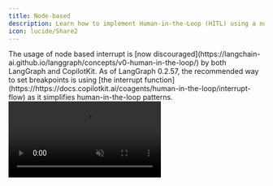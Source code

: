 ```yaml
---
title: Node-based
description: Learn how to implement Human-in-the-Loop (HITL) using a node-based flow.
icon: lucide/Share2
---
```


<Callout type="error">
    The usage of node based interrupt is [now discouraged](https://langchain-ai.github.io/langgraph/concepts/v0-human-in-the-loop/) by both LangGraph and CopilotKit.
    As of LangGraph 0.2.57, the recommended way to set breakpoints is using [the interrupt function](https://https://docs.copilotkit.ai/coagents/human-in-the-loop/interrupt-flow) as it simplifies human-in-the-loop patterns.
</Callout>

<video src="https://cdn.copilotkit.ai/docs/copilotkit/images/coagents/node-hitl.mp4" className="rounded-lg shadow-xl" loop playsInline controls autoPlay muted />

<Callout type="info">
  Pictured above is the [coagent starter](https://github.com/copilotkit/copilotkit/tree/main/examples/coagents-starter) with
  the implementation below applied!
</Callout>

## What is this?
[Node based flows](https://langchain-ai.github.io/langgraph/concepts/v0-human-in-the-loop/#dynamic-breakpoints) are predicated on LangGraph concept
of `breakpoints` which will interrupt a node before or after its execution to allow for user input.

CopilotKit allows you to add custom UI to take user input and then pass it back to the agent upon completion.

## Why should I use this?

Human-in-the-loop is a powerful way to implement complex workflows that are production ready. By having a human in the loop,
you can ensure that the agent is always making the right decisions and ultimately is being steered in the right direction.

Node-based flows are a great way to implement HITL for more complex workflows where you want to ensure the agent is aware
of everything that has happened during a HITL interaction. This is contrasted with interrupt-based flows, where the agent
is interrupted and then resumes execution from where it left off, unaware of the context of the interaction by default.

## Implementation

<Steps>
    <Step>
        ### Run and connect your agent
        <RunAndConnectAgentSnippet />
    </Step>
    
    <Step>
      ### Install the CopilotKit SDK
      <InstallSDKSnippet components={props.components}/>
    </Step>

    <Step>
        ### Add a `useHumanInTheLoop` to your Frontend
        First, we'll create a component that renders the agent's essay draft and waits for user approval.

        ```tsx title="ui/app/page.tsx"
        import { useHumanInTheLoop } from "@copilotkit/react-core"
        import { Markdown } from "@copilotkit/react-ui"
        import { z } from "zod"

        function YourMainContent() {
          // ...

          useHumanInTheLoop({ 
            name: "writeEssay",
            description: "Writes an essay and takes the draft as an argument.",
            parameters: z.object({
              draft: z.string().describe("The draft of the essay"),
            }),
            // [!code highlight:25]
            render: ({ args, respond, status }) => {
              return (
                <div>
                  <Markdown content={args.draft || 'Preparing your draft...'} />
                  
                  <div className={`flex gap-4 pt-4 ${status !== "executing" ? "hidden" : ""}`}>
                    <button 
                      onClick={() => respond?.("CANCEL")}
                      disabled={status !== "executing"}
                      className="border p-2 rounded-xl w-full"
                    >
                      Try Again
                    </button>
                    <button
                      onClick={() => respond?.("SEND")}
                      disabled={status !== "executing"} 
                      className="bg-blue-500 text-white p-2 rounded-xl w-full"
                    >
                      Approve Draft
                    </button>
                  </div>
                </div>
              );
            },
          });

          // ...
        }
        ```
    </Step>

    <Step>
    ### Setup the LangGraph Agent
    Now we'll setup the LangGraph agent. Node-based flows are hard to understand without a complete example, so below
    is the complete implementation of the agent with explanations.

    Some main things to note:
    - The agent's state inherits from `CopilotKitState` to bring in the CopilotKit tools.
    - CopilotKit's tools are binded to the model as tools.
    - If the `writeEssay` action is found in the model's response, the agent will transition to the `user_feedback_node`.
    - The agent is interrupted before the `user_feedback_node` to allow for user input.

    <Tabs groupId="language" items={["Python", "TypeScript"]}>
      <Tab value="Python">
        ```python title="agent/sample_agent/agent.py"
        from typing_extensions import Literal
        from langchain_openai import ChatOpenAI
        from langchain_core.messages import SystemMessage, AIMessage
        from langchain_core.runnables import RunnableConfig
        from langgraph.graph import StateGraph, END
        from langgraph.checkpoint.memory import MemorySaver
        from langgraph.types import Command
        from copilotkit import CopilotKitState

        # 1. Define our agent's state and inherit from CopilotKitState, this brings in the CopilotKit tools
        class AgentState(CopilotKitState): # [!code highlight]
            # 1.1 Define any other state variables
            pass

        # 2. Define the chat node, this will be where the agent will talk to user and
        #    decide if it needs to call the writeEssay tool
        async def chat_node(state: AgentState, config: RunnableConfig) -> Command[Literal["user_feedback_node", "__end__"]]:
            # 2.1 Define the model and bind CopilotKit's tools as tools
            model = ChatOpenAI(model="gpt-4o")
            model_with_tools = model.bind_tools([*state.get("copilotkit", {}).get("actions", [])]) # [!code highlight]

            # 2.2 Define the system message
            system_message = SystemMessage(
                content="You write essays. Use your tools to write an essay, don't just write it in plain text."
            )

            # 2.3 Run the model to generate a response
            response = await model_with_tools.ainvoke([
                system_message,
                *state["messages"],
            ], config)

            # [!code highlight:6]
            # 2.4 Check for the writeEssay tool call and, if found, go  to the
            #     user_feedback_node to handle the user's response
            if isinstance(response, AIMessage) and response.tool_calls:
                if response.tool_calls[0].get("name") == "writeEssay":
                    return Command(goto="interrupt_node", update={"messages": response})

            # 2.5 If no tool call is found, end the agent
            return Command(goto=END, update={"messages": response})

        # 3. Define an empty interrupt node to act as buffer as we use the interrupt_after property
        def interrupt_node(state: AgentState, config: RunnableConfig):
          pass

        # 4. Define the user_feedback_node, this node will be interrupted before execution
        #    where CopilotKit's renderAndWaitForResponse provide the user's response.
        def user_feedback_node(state: AgentState, config: RunnableConfig) -> Command[Literal["chat_node"]]:
            # [!code highlight:4]
            # 3.1 Get the last message from the state, this will be 
            #     what is returned by respond() in the frontend
            last_message = state["messages"][-1]

            # 3.2 If the user declined the essay, ask them how they'd like to improve it
            if last_message.content != "SEND":
                return Command(goto="chat_node", update={
                    "messages": [SystemMessage(content="The user declined they essay, please ask them how they'd like to improve it")]
                })

            # 3.3 If the user approved the essay, ask them if they'd like anything else
            return Command(goto="chat_node", update={
                "messages": [SystemMessage(content="The user approved the essay, ask them if they'd like anything else")]
            })

        # 5. Configure the workflow
        workflow = StateGraph(AgentState)
        workflow.add_node("chat_node", chat_node)
        workflow.add_node("interrupt_node", interrupt_node)
        workflow.add_node("user_feedback_node", user_feedback_node)
        workflow.add_edge("interrupt_node", "user_feedback_node")
        workflow.set_entry_point("chat_node")

        # [!code highlight:3]
        # 6. Compile the workflow and set the interrupt_after property
        graph = workflow.compile(MemorySaver(), interrupt_after=["interrupt_node"])
        ```
      </Tab>
      <Tab value="TypeScript">
        ```tsx title="agent/sample_agent/agent.ts"
        import { z } from "zod";
        import { RunnableConfig } from "@langchain/core/runnables";
        import { tool } from "@langchain/core/tools";
        import { ToolNode } from "@langchain/langgraph/prebuilt";
        import { AIMessage, HumanMessage, SystemMessage, ToolMessage } from "@langchain/core/messages";
        import { Command, END, MemorySaver, START, StateGraph } from "@langchain/langgraph";
        import { Annotation } from "@langchain/langgraph";
        import { ChatOpenAI } from "@langchain/openai";

        // // 1. Import necessary helpers for CopilotKit tools
        import { convertActionsToDynamicStructuredTools } from "@copilotkit/sdk-js/langgraph";
        import { CopilotKitStateAnnotation } from "@copilotkit/sdk-js/langgraph";

        // 2. Define graph state, inherit from CopilotKitState to bring in CopilotKit tools
        //    and messages.
        export const AgentStateAnnotation = Annotation.Root({
            ...CopilotKitStateAnnotation.spec,
        });
        export type AgentState = typeof AgentStateAnnotation.State;

        // 3. Define the chat node, this will be the main entry point that a user interacts with
        async function chatNode(state: AgentState, config: RunnableConfig) {
          // 3.1 Define the model, lower temperature for deterministic responses
          const model = new ChatOpenAI({ temperature: 0, model: "gpt-4o" });

          // 3.2 Bind the tools to the model, include CopilotKit tools. This allows
          //     the model to call tools that are defined in CopilotKit by the frontend.
          const modelWithTools = model.bindTools!(
            [ ...convertActionsToDynamicStructuredTools(state.copilotkit?.actions || [])],
          );

          // 3.3 Define the system message, which will be used to guide the model.
          const systemMessage = new SystemMessage({
            content: `You are a helpful assistant.`,
          });

          // 3.4 Invoke the model with the system message and the messages in the state
          const response = await modelWithTools.invoke(
            [systemMessage, ...state.messages],
            config
          );

          // 3.5 Check if the response contains a tool call
          if (response.tool_calls?.length) {
            const toolCall = response.tool_calls[0];

            // 3.5.1 If the tool call is "writeEssay", we need to get feedback from the user
            //       by going to the getFeedback node which will be interrupted after
            //       execution, giving CopilotKit a chance to get feedback from the user.
            //       
            //       The "writeEssay" tool is a CopilotKit tool and is binded in step 3.2.
            if (toolCall.name === "writeEssay") {
              return new Command({
                goto: "getFeedback",
                update: {
                  messages: [response],
                }
              });
            }
          }

          // 3.6 If there was no tool call, we can just update message state and end the graph
          return new Command({
            goto: END,
            update: {
              messages: [response],
            }
          });
        }

        // 4. Target node for interruption, this node will be executed and after
        //    execution the graph be interrupted, waiting for CopilotKit to get feedback
        //    from the user.
        const getFeedback = async (state: AgentState) => {
          return state;
        }

        // 5. Node for handling the feedback awaited in the getFeedback node.
        const handleFeedback = async (state: AgentState) => {
          // 5.1 Get the last message from the state
          const userResponse = state.messages[state.messages.length - 1].content

          // 5.2 Process a informative message for the AI based on the user response
          const informativeMessage = userResponse === "SEND" ? 
            "The user accepted the essay, please ask them how you can help now." : 
            "The user declined the essay, please ask them how to improve it.";

          // 5.3 Return the new state with the informative message as a system message
          //     so it doesn't appear in the chat history.
          return {
            messages: [new SystemMessage(informativeMessage)],
          }
        }

        // 6. Define the graph and compile the graph
        export const graph = new StateGraph(AgentStateAnnotation)
          .addNode("chatNode", chatNode, { ends: ["getFeedback"] })
          .addNode("getFeedback", getFeedback)
          .addNode("handleFeedback", handleFeedback)
          .addEdge("__start__", "chatNode")
          .addEdge("getFeedback", "handleFeedback")
          .addEdge("handleFeedback", "chatNode")
          .compile({
            checkpointer: new MemorySaver(),
            interruptAfter: ["getFeedback"],
          });

        ```
      </Tab>
    </Tabs>
    </Step>
    <Step>
        ### Give it a try!
        Try asking your agent to write an essay about the benefits of AI. You'll see that it will generate an essay,
        stream the progress and eventually ask you to review it.
    </Step>
</Steps>